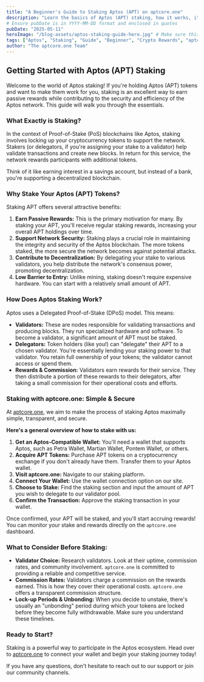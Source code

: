 ```yaml
---
title: "A Beginner's Guide to Staking Aptos (APT) on aptcore.one"
description: "Learn the basics of Aptos (APT) staking, how it works, its benefits, and a simple step-by-step guide to start earning rewards with aptcore.one."
# Ensure pubDate is in YYYY-MM-DD format and enclosed in quotes
pubDate: "2025-05-11" 
heroImage: "/blog-assets/aptos-staking-guide-hero.jpg" # Make sure this image exists
tags: ["Aptos", "Staking", "Guide", "Beginner", "Crypto Rewards", "aptcore.one"]
author: "The aptcore.one Team"
---
```


## Getting Started with Aptos (APT) Staking

Welcome to the world of Aptos staking! If you're holding Aptos (APT) tokens and want to make them work for you, staking is an excellent way to earn passive rewards while contributing to the security and efficiency of the Aptos network. This guide will walk you through the essentials.

### What Exactly is Staking?

In the context of Proof-of-Stake (PoS) blockchains like Aptos, staking involves locking up your cryptocurrency tokens to support the network. Stakers (or delegators, if you're assigning your stake to a validator) help validate transactions and create new blocks. In return for this service, the network rewards participants with additional tokens.

Think of it like earning interest in a savings account, but instead of a bank, you're supporting a decentralized blockchain.

### Why Stake Your Aptos (APT) Tokens?

Staking APT offers several attractive benefits:

1.  **Earn Passive Rewards:** This is the primary motivation for many. By staking your APT, you'll receive regular staking rewards, increasing your overall APT holdings over time.
2.  **Support Network Security:** Staking plays a crucial role in maintaining the integrity and security of the Aptos blockchain. The more tokens staked, the more secure the network becomes against potential attacks.
3.  **Contribute to Decentralization:** By delegating your stake to various validators, you help distribute the network's consensus power, promoting decentralization.
4.  **Low Barrier to Entry:** Unlike mining, staking doesn't require expensive hardware. You can start with a relatively small amount of APT.

### How Does Aptos Staking Work?

Aptos uses a Delegated Proof-of-Stake (DPoS) model. This means:

* **Validators:** These are nodes responsible for validating transactions and producing blocks. They run specialized hardware and software. To become a validator, a significant amount of APT must be staked.
* **Delegators:** Token holders (like you!) can "delegate" their APT to a chosen validator. You're essentially lending your staking power to that validator. You retain full ownership of your tokens; the validator cannot access or spend them.
* **Rewards & Commission:** Validators earn rewards for their service. They then distribute a portion of these rewards to their delegators, after taking a small commission for their operational costs and efforts.

### Staking with aptcore.one: Simple & Secure

At [aptcore.one](https://aptcore.one), we aim to make the process of staking Aptos maximally simple, transparent, and secure.

**Here's a general overview of how to stake with us:**

1.  **Get an Aptos-Compatible Wallet:** You'll need a wallet that supports Aptos, such as Petra Wallet, Martian Wallet, Pontem Wallet, or others.
2.  **Acquire APT Tokens:** Purchase APT tokens on a cryptocurrency exchange if you don't already have them. Transfer them to your Aptos wallet.
3.  **Visit aptcore.one:** Navigate to our staking platform.
4.  **Connect Your Wallet:** Use the wallet connection option on our site.
5.  **Choose to Stake:** Find the staking section and input the amount of APT you wish to delegate to our validator pool.
6.  **Confirm the Transaction:** Approve the staking transaction in your wallet.

Once confirmed, your APT will be staked, and you'll start accruing rewards! You can monitor your stake and rewards directly on the `aptcore.one` dashboard.

### What to Consider Before Staking:

* **Validator Choice:** Research validators. Look at their uptime, commission rates, and community involvement. `aptcore.one` is committed to providing a reliable and competitive service.
* **Commission Rates:** Validators charge a commission on the rewards earned. This is how they cover their operational costs. `aptcore.one` offers a transparent commission structure.
* **Lock-up Periods & Unbonding:** When you decide to unstake, there's usually an "unbonding" period during which your tokens are locked before they become fully withdrawable. Make sure you understand these timelines.

### Ready to Start?

Staking is a powerful way to participate in the Aptos ecosystem. Head over to [aptcore.one](https://aptcore.one) to connect your wallet and begin your staking journey today!

If you have any questions, don't hesitate to reach out to our support or join our community channels.
